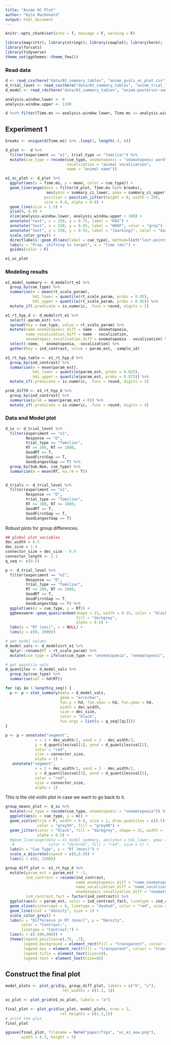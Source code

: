 ```yaml
---
title: "Anime OC Plot"
author: "Kyle MacDonald"
output: html_document
---
```


```r
knitr::opts_chunk$set(echo = T, message = F, warning = F)
```

```r
library(magrittr); library(stringr); library(cowplot); library(here); 
library(forcats)
library(tidyverse)
theme_set(ggthemes::theme_few())
```

### Read data

```r
d <- read_csv(here("data/03_summary_tables", "anime_gvals_oc_plot.csv"))
d_trial_level <- read_csv(here("data/03_summary_tables", "anime_trial_level.csv"))
d_model <- read_rds(here("data/03_summary_tables", "anime-posterior-samples.rds"))
```

```r
analysis.window.lower <- 0
analysis.window.upper <- 1100

d %<>% filter(Time.ms >= analysis.window.lower, Time.ms <= analysis.window.upper)
```

## Experiment 1

```r
breaks <- unique(d$Time.ms) %>% .[seq(1, length(.), 6)]

d_plot <-  d %>% 
  filter(experiment == "e1", trial_type == "familiar") %>% 
  mutate(cue_type = recode(cue_type, onomatopoeic = "onomatopoeic word",
                           vocalization = "animal vocalization",
                           name = "animal name"))
```


```r
e1_oc_plot <- d_plot %>% 
  ggplot(aes(x = Time.ms, y = mean, color = cue_type)) +
  geom_linerange(data = filter(d_plot, Time.ms %in% breaks), 
                  aes(ymin = summary_ci_lower, ymax = summary_ci_upper),
                 position = position_jitter(height = 0, width = 20),
                 size = 0.8, alpha = 0.8) +
  geom_line(size = 1.5) +
  ylim(0, 0.9) +
  xlim(analysis.window.lower, analysis.window.upper + 300) +
  annotate("text", x = 150, y = 0.75, label = "DOG") +
  annotate("text", x = 150, y = 0.65, label = "WOOF", color = "grey") +
  annotate("text", x = 150, y = 0.55, label = "[barking]", color = "darkgrey") +
  scale_color_grey() +
  directlabels::geom_dl(aes(label = cue_type), method=list("last.points")) +
  labs(y = "Prop. shifting to target", x = "Time (ms)") +
  guides(color = F) 

e1_oc_plot
```

### Modeling results

```r
e1_model_summary <- d_model$rt_e1 %>% 
  group_by(cue_type) %>% 
  summarise(m = mean(rt_scale_param),
            hdi_lower = quantile(rt_scale_param, probs = 0.05),
            hdi_upper = quantile(rt_scale_param, probs = 0.95)) %>% 
  mutate_if(.predicate = is.numeric, .funs = round, digits = 2)
```

```r
e1_rt_hyp_d <- d_model$rt_e1 %>% 
  select(-param_est) %>% 
  spread(key = cue_type, value = rt_scale_param) %>% 
  mutate(name_onomatopoeic_diff = name - onomatopoeia,
         name_vocalization_diff = name - vocalization,
         onomatopeic_vocalization_diff = onomatopoeia - vocalization) %>% 
  select(-name, - onomatopoeia, -vocalization) %>% 
  gather(key = ind_contrast, value = param_est, -sample_id) 

e1_rt_hyp_table <- e1_rt_hyp_d %>% 
  group_by(ind_contrast) %>% 
  summarise(m = mean(param_est),
            hdi_lower = quantile(param_est, probs = 0.025),
            hdi_upper = quantile(param_est, probs = 0.975)) %>% 
  mutate_if(.predicate = is.numeric, .funs = round, digits = 2)

prob_diff0 <- e1_rt_hyp_d %>% 
  group_by(ind_contrast) %>% 
  summarise(prob = mean(param_est < 0)) %>% 
  mutate_if(.predicate = is.numeric, .funs = round, digits = 4)
```

### Data and Model plot

```r
d_ss <- d_trial_level %>% 
  filter(experiment == "e1",
         Response == "D", 
         trial_type == "familiar",
         RT >= 300, RT <= 1800,
         GoodRT == T,
         GoodFirstGap == T,
         GoodLongestGap == T) %>% 
  group_by(Sub.Num, cue_type) %>% 
  summarise(m = mean(RT, na.rm = T))


d_trials <- d_trial_level %>% 
  filter(experiment == "e1",
         Response == "D", 
         trial_type == "familiar",
         RT >= 300, RT <= 1800,
         GoodRT == T,
         GoodFirstGap == T,
         GoodLongestGap == T)
```

Robust plots for group differences.

```r
## global plot variables
dec_width = 0.5
dec_size = 1.5
connector_size = dec_size - 0.9
connector_length <- 2.1
q_seq <- c(0.5)

p <- d_trial_level %>% 
  filter(experiment == "e1",
         Response == "D", 
         trial_type == "familiar",
         RT >= 200, RT <= 1800,
         GoodRT == T,
         GoodFirstGap == T,
         GoodLongestGap == T) %>% 
  ggplot(aes(x = cue_type, y = RT)) +
  ggbeeswarm::geom_quasirandom(shape = 21, width = 0.15, color = "black", 
                               fill = "darkgrey",
                               alpha = 0.5) + 
  labs(y = "RT (sec)", x = NULL) +
  lims(y = c(0, 2000)) 

# get model values
d_model_vals <- d_models$rt_e1 %>% 
  dplyr::rename(RT = rt_scale_param) %>% 
  mutate(cue_type = ifelse(cue_type == "onomatopoeia", "onomatopoeic", cue_type))

# get quantile vals
d_quantiles <- d_model_vals %>% 
  group_by(cue_type) %>% 
  summarise(val = hd(RT))

for (qi in 1:length(q_seq)) {
  p <- p + stat_summary(data = d_model_vals,
                        geom = "errorbar", 
                        fun.y = hd, fun.ymin = hd, fun.ymax = hd,
                        width = dec_width,
                        size = dec_size,
                        color = "black",
                        fun.args = list(q = q_seq[[qi]]))
}

p <- p + annotate("segment", 
             x = 1 + dec_width/2, xend = 2 - dec_width/2, 
             y = d_quantiles$val[1], yend = d_quantiles$val[2], 
             color = "red", 
             size = connector_size,
             alpha = 1) +
   annotate("segment", 
             x = 2 + dec_width/2, xend = 3 - dec_width/2, 
             y = d_quantiles$val[2], yend = d_quantiles$val[3], 
             color = "red", 
             size = connector_size,
             alpha = 1)
```

This is the old violin plot in case we want to go back to it. 

```r
group_means_plot <- d_ss %>% 
  mutate(cue_type = recode(cue_type, onomatopoeic = "onomatopoeia")) %>% 
  ggplot(aes(x = cue_type, y = m)) +
  geom_violin(trim = F, width = 0.8, size = 1, draw_quantiles = c(0.5),
              color = "grey50", fill = "grey90") + 
  geom_jitter(color = "black", fill = "darkgrey", shape = 21, width = .03, size = 1.5,
              alpha = 0.5) +
  #geom_linerange(data = e1_model_summary, aes(ymin = hdi_lower, ymax = hdi_upper), 
   #               color = "darkred", fill = "red", size = 1) +  
  labs(x = "Cue Type", y = "RT (msec)") +
  scale_x_discrete(expand = c(0,0.8)) +
  lims(y = c(0, 2200)) 
```

```r
group_diff_plot <- e1_rt_hyp_d %>% 
  mutate(param_est = param_est * -1, 
         ind_contrast = recode(ind_contrast, 
                               name_onomatopoeic_diff = "name_onomatopeia",
                               name_vocalization_diff = "name_vocalization",
                               onomatopeic_vocalization_diff = "onomatopeia_vocalization"),
         ind_contrast_fact = factor(ind_contrast)) %>% 
  ggplot(aes(x = param_est, color = ind_contrast_fact, linetype = ind_contrast_fact)) +
  geom_vline(xintercept = 0, linetype = "dashed", color = "red", size = 1) +
  geom_line(stat = "density", size = 1) +
  scale_color_grey() +
  labs(x = "Difference in RT (msec)", y = "Density",
       color = "Contrast:",
       linetype = "Contrast:") +
  lims(x = c(-200,900)) + 
  theme(legend.position=c(.75, .7),
        legend.background = element_rect(fill = "transparent", colour = "transparent"),
        legend.key = element_rect(fill = "transparent", colour = "transparent"),
        legend.title = element_text(size=10),
        legend.text = element_text(size=8))
```

## Construct the final plot

```r
model_plots <- plot_grid(p, group_diff_plot, labels = c("b", "c"),
                         rel_widths = c(1.1, 1))

oc_plot <- plot_grid(e1_oc_plot, labels = "a")

final_plot <- plot_grid(oc_plot, model_plots, nrow = 2, 
                        rel_heights = c(1.2,1))
# print the plot
final_plot
```

```r
ggsave(final_plot, filename = here("paper/figs", "oc_e1_new.png"), 
       width = 8.3, height = 5)
```
